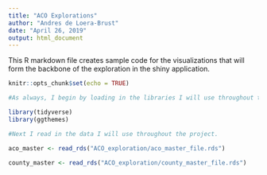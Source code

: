 ```yaml
---
title: "ACO Explorations"
author: "Andres de Loera-Brust"
date: "April 26, 2019"
output: html_document
---
```


This R markdown file creates sample code for the visualizations that will form the backbone of the exploration in the shiny application. 

```r
knitr::opts_chunk$set(echo = TRUE)

#As always, I begin by loading in the libraries I will use throughout the project. 

library(tidyverse)
library(ggthemes)

#Next I read in the data I will use throughout the project. 

aco_master <- read_rds("ACO_exploration/aco_master_file.rds")

county_master <- read_rds("ACO_exploration/county_master_file.rds")

```

